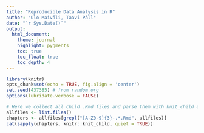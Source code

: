```yaml
---
title: "Reproducible Data Analysis in R"
author: "Ülo Maiväli, Taavi Päll"
date: "`r Sys.Date()`" 
output:
  html_document:
    theme: journal
    highlight: pygments
    toc: true
    toc_float: true
    toc_depth: 4
---
```


```r
library(knitr)
opts_chunk$set(echo = TRUE, fig.align = 'center')
set.seed(437385) # from random.org
options(lubridate.verbose = FALSE)
```

```r
# Here we collect all child .Rmd files and parse them with knit_child and cat output into main document
allfiles <- list.files()
chapters <- allfiles[grepl("[A-Z0-9]{3}-.*.Rmd", allfiles)]
cat(sapply(chapters, knitr::knit_child, quiet = TRUE))
```
